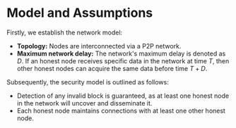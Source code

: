 
# Model and Assumptions

Firstly, we establish the network model:

* **Topology:** Nodes are interconnected via a P2P network.
* **Maximum network delay:** The network's maximum delay is denoted as $D$. If an honest node receives specific data in the network at time $T$, then other honest nodes can acquire the same data before time $T + D$.

Subsequently, the security model is outlined as follows:

* Detection of any invalid block is guaranteed, as at least one honest node in the network will uncover and disseminate it.
* Each honest node maintains connections with at least one other honest node.



<PageFeedback path="/en/core-concepts/data-availability/modelAndAssumptions" />
